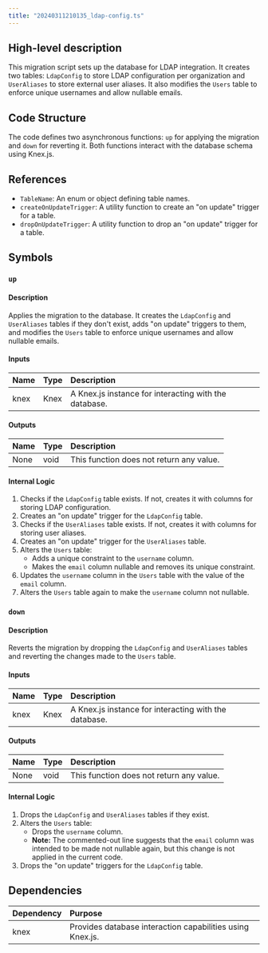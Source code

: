 ```yaml
---
title: "20240311210135_ldap-config.ts"
---
```


## High-level description
This migration script sets up the database for LDAP integration. It creates two tables: `LdapConfig` to store LDAP configuration per organization and `UserAliases` to store external user aliases. It also modifies the `Users` table to enforce unique usernames and allow nullable emails.

## Code Structure
The code defines two asynchronous functions: `up` for applying the migration and `down` for reverting it. Both functions interact with the database schema using Knex.js.

## References
- `TableName`: An enum or object defining table names.
- `createOnUpdateTrigger`: A utility function to create an "on update" trigger for a table.
- `dropOnUpdateTrigger`: A utility function to drop an "on update" trigger for a table.

## Symbols

### `up`
#### Description
Applies the migration to the database. It creates the `LdapConfig` and `UserAliases` tables if they don't exist, adds "on update" triggers to them, and modifies the `Users` table to enforce unique usernames and allow nullable emails.

#### Inputs
| Name | Type | Description |
|:-----|:-----|:------------|
| knex | Knex | A Knex.js instance for interacting with the database. |

#### Outputs
| Name | Type | Description |
|:-----|:-----|:------------|
| None | void | This function does not return any value. |

#### Internal Logic
1. Checks if the `LdapConfig` table exists. If not, creates it with columns for storing LDAP configuration.
2. Creates an "on update" trigger for the `LdapConfig` table.
3. Checks if the `UserAliases` table exists. If not, creates it with columns for storing user aliases.
4. Creates an "on update" trigger for the `UserAliases` table.
5. Alters the `Users` table:
    - Adds a unique constraint to the `username` column.
    - Makes the `email` column nullable and removes its unique constraint.
6. Updates the `username` column in the `Users` table with the value of the `email` column.
7. Alters the `Users` table again to make the `username` column not nullable.

### `down`
#### Description
Reverts the migration by dropping the `LdapConfig` and `UserAliases` tables and reverting the changes made to the `Users` table.

#### Inputs
| Name | Type | Description |
|:-----|:-----|:------------|
| knex | Knex | A Knex.js instance for interacting with the database. |

#### Outputs
| Name | Type | Description |
|:-----|:-----|:------------|
| None | void | This function does not return any value. |

#### Internal Logic
1. Drops the `LdapConfig` and `UserAliases` tables if they exist.
2. Alters the `Users` table:
    - Drops the `username` column.
    - **Note:** The commented-out line suggests that the `email` column was intended to be made not nullable again, but this change is not applied in the current code.
3. Drops the "on update" triggers for the `LdapConfig` table.

## Dependencies
| Dependency | Purpose |
|:-----------|:--------|
| knex       | Provides database interaction capabilities using Knex.js. |

